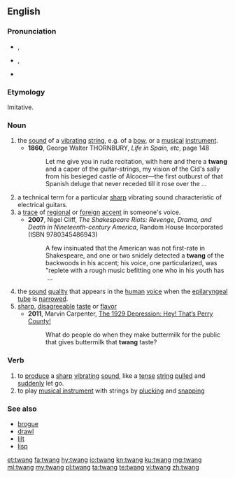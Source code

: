==English==

===Pronunciation===
* {{enPR|twăng}}, {{IPA|/twæŋ/|lang=en}}
* {{context|also|lang=en}} {{a|US}} {{enPR|twāng}}, {{IPA|/tweɪŋ/|lang=en}}
* {{rhymes|æŋ|lang=en}}

===Etymology===
Imitative.

===Noun===
{{en-noun}}

# the [[sound]] of a [[vibrate|vibrating]] [[string]], e.g. of a [[bow]], or a [[music]]al [[instrument]].
#* '''1860''', George Walter THORNBURY, ''Life in Spain, etc'', page 148
#*: Let me give you in rude recitation, with here and there a '''twang''' and a caper of the  guitar-strings, my vision of the Cid&#39;s sally from his besieged castle of Alcocer—the  first outburst of that Spanish deluge that never receded till it rose over the&nbsp;...
# a technical term for a particular [[sharp]] vibrating sound characteristic of electrical guitars.
# a [[trace]] of [[regional]] or [[foreign]] [[accent]] in someone's voice.
#* '''2007''', Nigel Cliff, ''The Shakespeare Riots: Revenge, Drama, and Death in Nineteenth-century America'', Random House Incorporated (ISBN 9780345486943)
#*: A few insinuated that the American was not first-rate in Shakespeare, and one or  two snidely detected a '''twang''' of the backwoods in his accent; his voice, one  particularized, was &quot;replete with a rough music befitting one who in his youth has &nbsp;...
# the [[sound]] [[quality]] that appears in the [[human]] [[voice]] when the [[epilaryngeal]] [[tube]] is [[narrow]]ed.
# [[sharp]], [[disagreeable]] [[taste]] or [[flavor]]
#* '''2011''', Marvin Carpenter, [https://books.google.com/books?id=QdMepOkuWgIC&pg=PA2&dq=twang+taste&hl=en&sa=X&ved=0CCIQ6AEwATgKahUKEwi5266Ng8DHAhUPK4gKHU7pDQU#v=onepage&q=twang%20taste&f=false The 1929 Depression: Hey! That’s Perry County!]
#*: What do people do when they make buttermilk for the public that gives buttermilk that '''twang''' taste?

===Verb===
{{en-verb}}

# to [[produce]] a [[sharp]] [[vibrating]] [[sound]], like a [[tense]] [[string]] [[pull]]ed and [[sudden]]ly let go.
# to play [[musical instrument]] with strings by [[pluck]]ing and [[snap]]ping

===See also===
* [[brogue]]
* [[drawl]]
* [[lilt]]
* [[lisp]]

[[et:twang]]
[[fa:twang]]
[[hy:twang]]
[[io:twang]]
[[kn:twang]]
[[ku:twang]]
[[mg:twang]]
[[ml:twang]]
[[my:twang]]
[[pl:twang]]
[[ta:twang]]
[[te:twang]]
[[vi:twang]]
[[zh:twang]]